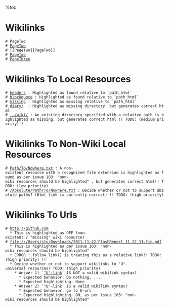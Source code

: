 %toc
= Wikilinks =

 # PageTwo 
 # [[PageTwo]] 
 # [[PageTwo][PageTwo]]
 # [[PageTwo|PageTwo]]
 # [[PageThree|PageThree]] 

= Wikilinks To Local Resources =

 # [[headers]] : Highlighted as found relative to `path_html`
 # [[blockquote]] : Highlighted as found relative to `path_html`
 # [[missing]] : Highlighted as missing relative to `path_html`
 # [[diary/]]  : Highlighted as missing directory, but generates correct html
 # [[../wiki/]] : An existing directory specified with a relative path is highlighted as missing, but generates correct html !! TODO: (medium priority)!!

= Wikilinks To Non-Wiki Local Resources =

 # [[Path/To/Nowhere.txt]] : A non-existent resource with a recognized file extension is highlighted as found as per issue 103: "non-wiki resources should be highlighted" , but generates correct html!! TODO: (low priority)
 # [[/Absolute/Path/To/Nowhere.txt]] : Decide whether or not to support absolute paths? (Html link is currently correct) !! TODO: (high priority)

= Wikilinks To Urls =

 # [[http://github.com]]
   * This is highlighted as OFF (non-existent / "missing" wiki resource)
 # [[file:///Users/stu/Downloads/2011-11-22-FlashReport_11_22_11.fin.pdf]] 
   * This is highlighted as per issue 103: "non-wiki resources should be highlighted" 
   * ERROR : follow_link() is treating this as a relative link!! TODO: (high priority) !!
   * Decide whether or not to support wikilinks to "U"-universal resources? TODO: (high priority)
     * Answer 1) `[["U"-link]]` IS NOT a valid wikilink syntax?
       * Expected behavior: Do nothing, ... 
       * Expected highlighting: None
     * Answer 2) `[["U"-link]]` IS a valid wikilink syntax?
       * Expected behavior: go to U-url
       * Expected highlighting: ON, as per issue 103: "non-wiki resources should be highlighted" 





